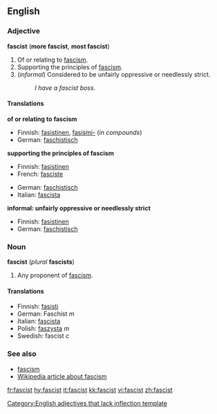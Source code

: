 ==English==

===Adjective===
'''fascist''' ('''more fascist''', '''most fascist''')

#Of or relating to [[fascism]].
#Supporting the principles of [[fascism]].
#(''informal'') Considered to be unfairly oppressive or needlessly strict.
#:''I have a fascist boss.''

====Translations====

'''of or relating to fascism'''
{{top}}
*Finnish: [[fasistinen]], [[fasismi-]] (''in compounds'')
*German: [[faschistisch]]
{{mid}}
{{bottom}}

'''supporting the principles of fascism'''
{{top}}
*Finnish: [[fasistinen]]
*French: [[fasciste]]
{{mid}}
*German: [[faschistisch]]
*Italian: [[fascista]]
{{bottom}}

'''informal: unfairly oppressive or needlessly strict'''
{{top}}
*Finnish: [[fasistinen]]
*German: [[faschistisch]]
{{mid}}

{{bottom}}

===Noun===
'''fascist''' (''plural'' '''fascists''')

#Any proponent of [[fascism]].

====Translations====
*Finnish: [[fasisti]]
*German: Faschist ''m''
*Italian: [[fascista]]
*Polish: [[faszysta]] ''m''
*Swedish: fascist ''c''

===See also===
*[[fascism]]
*[[w:fascism|Wikipedia article about fascism]]

[[Category:English adjectives that lack inflection template]]

[[fr:fascist]]
[[hy:fascist]]
[[it:fascist]]
[[kk:fascist]]
[[vi:fascist]]
[[zh:fascist]]